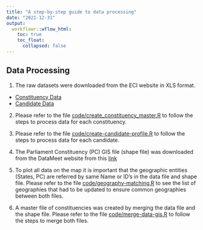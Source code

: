 ```yaml
---
title: "A step-by-step guide to data processing"
date: "2021-12-31"
output:
  workflowr::wflow_html:
    toc: true
    toc_float:
      collapsed: false
---
```


## Data Processing

1. The raw datasets were downloaded from the ECI website in XLS format. 
  - [Constituency Data](https://eci.gov.in/files/file/13541-32-constituency-data-summary-report/)
  - [Candidate Data](https://eci.gov.in/files/file/13539-33-constituency-wise-detailed-result/)
  
2. Please refer to the file [code/create_constituency_master.R](https://github.com/apoorv74/election-analysis-R/blob/master/code/create_constituency_master.R) to follow the steps to process data for each constituency.

3. Please refer to the file [code/create-candidate-profile.R](https://github.com/apoorv74/election-analysis-R/blob/master/code/create-candidate-profile.R) to follow the steps to process data for each candidate.

4. The Parliament Constituency (PC) GIS file (shape file) was downloaded from the DataMeet website from this [link](http://projects.datameet.org/maps/parliamentary-constituencies/)

5. To plot all data on the map it is important that the geographic entities (States, PC) are referred by same Name or ID's in the data file and shape file. Please refer to the file [code/geography-matching.R](https://github.com/apoorv74/election-analysis-R/blob/master/code/geography-matching.R) to see the list of geographies that had to be updated to ensure common geographies between both files.

6. A master file of constituencies was created by merging the data file and the shape file. Please refer to the file [code/merge-data-gis.R](https://github.com/apoorv74/election-analysis-R/blob/master/code/merge-data-gis.R) to follow the steps to merge both files. 
